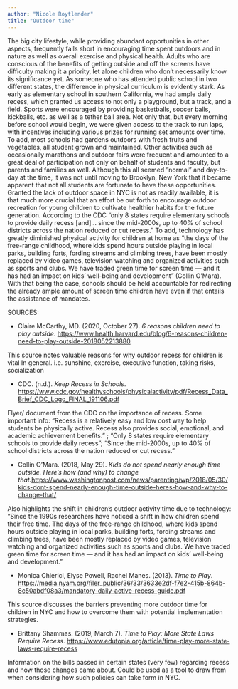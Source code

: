```yaml
---
author: "Nicole Roytlender"
title: "Outdoor time"
---
```


The big city lifestyle, while providing abundant opportunities in other aspects, frequently falls short in encouraging time spent outdoors and in nature as well as overall exercise and physical health. Adults who are conscious of the benefits of getting outside and off the screens have difficulty making it a priority, let alone children who don't necessarily know its significance yet. As someone who has attended public school in two different states, the difference in physical curriculum is evidently stark. As early as elementary school in southern California, we had ample daily recess, which granted us access to not only a playground, but a track, and a field. Sports were encouraged by providing basketballs, soccer balls, kickballs, etc. as well as a tether ball area. Not only that, but every morning before school would begin, we were given access to the track to run laps, with incentives including various prizes for running set amounts over time. To add, most schools had gardens outdoors with fresh fruits and vegetables, all student grown and maintained. Other activities such as occasionally marathons and outdoor fairs were frequent and amounted to a great deal of participation not only on behalf of students and faculty, but parents and families as well. Although this all seemed ”normal” and day-to-day at the time, it was not until moving to Brooklyn, New York that it became apparent that not all students are fortunate to have these opportunities. Granted the lack of outdoor space in NYC is not as readily available, it is that much more crucial that an effort be out forth to encourage outdoor recreation for young children to cultivate healthier habits for the future generation. According to the CDC “only 8 states require elementary schools to provide daily recess [and]… since the mid-2000s, up to 40% of school districts across the nation reduced or cut recess.” To add, technology has greatly diminished physical activity for children at home as “the days of the free-range childhood, where kids spend hours outside playing in local parks, building forts, fording streams and climbing trees, have been mostly replaced by video games, television watching and organized activities such as sports and clubs. We have traded green time for screen time — and it has had an impact on kids’ well-being and development” (Collin O’Mara). With that being the case, schools should be held accountable for redirecting the already ample amount of screen time children have even if that entails the assistance of mandates. 

SOURCES: 

- Claire McCarthy, MD. (2020, October 27). *6 reasons children need to play outside*. [https://www.health.harvard.edu/blog/6-reasons-children-need-to-play-outside-2018052213880](https://www.health.harvard.edu/blog/6-reasons-children-need-to-play-outside-2018052213880)
    
    
This source notes valuable reasons for why outdoor recess for children is vital In general. i.e. sunshine, exercise, executive function, taking risks, socialization 
    
- CDC. (n.d.). *Keep Recess in Schools*. [https://www.cdc.gov/healthyschools/physicalactivity/pdf/Recess_Data_Brief_CDC_Logo_FINAL_191106.pdf](https://www.cdc.gov/healthyschools/physicalactivity/pdf/Recess_Data_Brief_CDC_Logo_FINAL_191106.pdf)

Flyer/ document from the CDC on the importance of recess. Some important info: “Recess is a relatively easy and low cost way to help students be physically active. Recess also provides social, emotional, and academic achievement benefits.” ; “Only 8 states require elementary schools to provide daily recess”; “Since the mid-2000s, up to 40% of school districts across the nation reduced or cut recess.”

- Collin O’Mara. (2018, May 29). *Kids do not spend nearly enough time outside. Here’s how (and why) to change that.*[https://www.washingtonpost.com/news/parenting/wp/2018/05/30/kids-dont-spend-nearly-enough-time-outside-heres-how-and-why-to-change-that/](https://www.washingtonpost.com/news/parenting/wp/2018/05/30/kids-dont-spend-nearly-enough-time-outside-heres-how-and-why-to-change-that/)
    
    
Also highlights the shift in children's outdoor activity time due to technology: “Since the 1990s researchers have noticed a shift in how children spend their free time. The days of the free-range childhood, where kids spend hours outside playing in local parks, building forts, fording streams and climbing trees, have been mostly replaced by video games, television watching and organized activities such as sports and clubs. We have traded green time for screen time — and it has had an impact on kids’ well-being and development.”
    
- Monica Chierici, Elyse Powell, Rachel Manes. (2013). *Time to Play*. [https://media.nyam.org/filer_public/36/33/3633e2df-f7e2-415b-864b-8c50abdf08a3/mandatory-daily-active-recess-guide.pdf](https://media.nyam.org/filer_public/36/33/3633e2df-f7e2-415b-864b-8c50abdf08a3/mandatory-daily-active-recess-guide.pdf)

This source discusses the barriers preventing more outdoor time for children in NYC and how to overcome them with potential implementation strategies. 

- Brittany Shammas. (2019, March 7). *Time to Play: More State Laws Require Recess*. [https://www.edutopia.org/article/time-play-more-state-laws-require-recess](https://www.edutopia.org/article/time-play-more-state-laws-require-recess)
    
Information on the bills passed in certain states (very few) regarding recess and how those changes came about. Could be used as a tool to draw from when considering how such policies can take form in NYC.